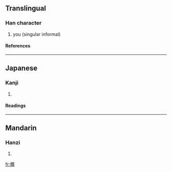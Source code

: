 ==Translingual==
===Han character===
{{Han char|rn=9|rad=人|as=14|sn=16|four=|canj=人一火月 (OMFB)}}
# you (singular informal)
====References====
{{Han ref|kx=0120.111|dkj=01244|hdz=10230.080|uh=511E|ud=20766}}
----
==Japanese==
===Kanji===
{{ja-kanji|grade=|rs=人14}}
# {{defn|Japanese}}
====Readings====
{{ja-readings|on=[[じ]] (ji)|kun=}}
----
==Mandarin==
===Hanzi===
{{cmn-hanzi|pin=[[nǐ]] ([[ni3]])|wg=ni<sup>3</sup>}}
# {{defn|Mandarin}}

[[fr:儞]]